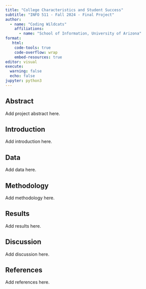 ```yaml
---
title: "College Characteristics and Student Success"
subtitle: "INFO 511 - Fall 2024 - Final Project"
author: 
  - name: "Coding Wildcats"
    affiliations:
      - name: "School of Information, University of Arizona"
format:
   html:
    code-tools: true
    code-overflow: wrap
    embed-resources: true
editor: visual
execute:
  warning: false
  echo: false
jupyter: python3
---
```


## Abstract

Add project abstract here.

## Introduction

Add introduction here.

## Data

Add data here.

## Methodology

Add methodology here.

## Results

Add results here.

## Discussion

Add discussion here.

## References

Add references here.